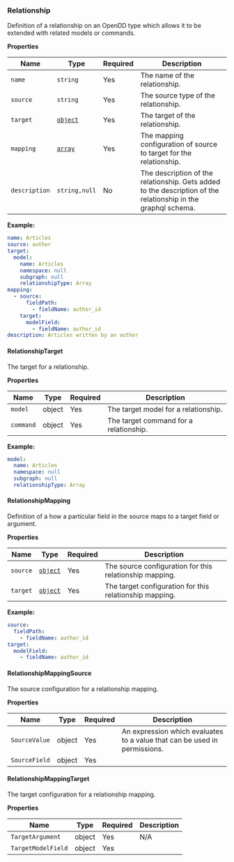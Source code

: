 ### Relationship

Definition of a relationship on an OpenDD type which allows it to be extended with related models or commands.

**Properties**

| Name | Type | Required | Description |
| ----- | ----- | ----- | ----- |
| `name` | `string` | Yes | The name of the relationship. |
| `source` | `string` | Yes | The source type of the relationship. |
| `target` | [`object`](#relationshiptarget) | Yes | The target of the relationship. |
| `mapping` | [`array`](#relationshipmapping) | Yes | The mapping configuration of source to target for the relationship. |
| `description` | `string,null` | No | The description of the relationship. Gets added to the description of the relationship in the graphql schema. |


**Example:**

```yaml
name: Articles
source: author
target:
  model:
    name: Articles
    namespace: null
    subgraph: null
    relationshipType: Array
mapping:
  - source:
      fieldPath:
        - fieldName: author_id
    target:
      modelField:
        - fieldName: author_id
description: Articles written by an author

```


#### RelationshipTarget

The target for a relationship.



**Properties**

| Name | Type | Required | Description |
| ----- | ----- | ----- | ----- |
| `model` | object | Yes | The target model for a relationship. |
| `command` | object | Yes | The target command for a relationship. |


**Example:**

```yaml
model:
  name: Articles
  namespace: null
  subgraph: null
  relationshipType: Array

```


#### RelationshipMapping

Definition of a how a particular field in the source maps to a target field or argument.



**Properties**

| Name | Type | Required | Description |
| ----- | ----- | ----- | ----- |
| `source` | [`object`](#relationshipmappingsource) | Yes | The source configuration for this relationship mapping. |
| `target` | [`object`](#relationshipmappingtarget) | Yes | The target configuration for this relationship mapping. |


**Example:**

```yaml
source:
  fieldPath:
    - fieldName: author_id
target:
  modelField:
    - fieldName: author_id

```


#### RelationshipMappingSource

The source configuration for a relationship mapping.



**Properties**

| Name | Type | Required | Description |
| ----- | ----- | ----- | ----- |
| `SourceValue` | object | Yes | An expression which evaluates to a value that can be used in permissions. |
| `SourceField` | object | Yes |  |


#### RelationshipMappingTarget

The target configuration for a relationship mapping.



**Properties**

| Name | Type | Required | Description |
| ----- | ----- | ----- | ----- |
| `TargetArgument` | object | Yes | N/A |
| `TargetModelField` | object | Yes |  |
